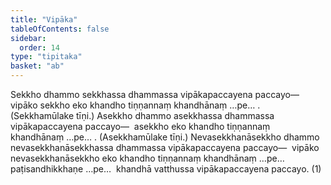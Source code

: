 ```yaml
---
title: "Vipāka"
tableOfContents: false
sidebar:
  order: 14
type: "tipitaka"
basket: "ab"
---
```



<DynamicBreadcrumb />

<Division number="62">

<Paragraph number="1824">
Sekkho dhammo sekkhassa dhammassa vipākapaccayena paccayo—  vipāko sekkho eko khandho tiṇṇannaṃ khandhānaṃ …pe… . (Sekkhamūlake tīṇi.)
</Paragraph>

<Paragraph number="1825">
Asekkho dhammo asekkhassa dhammassa vipākapaccayena paccayo—  asekkho eko khandho tiṇṇannaṃ khandhānaṃ …pe… . (Asekkhamūlake tīṇi.)
</Paragraph>

<Paragraph number="1826">
Nevasekkhanāsekkho dhammo nevasekkhanāsekkhassa dhammassa vipākapaccayena paccayo—  vipāko nevasekkhanāsekkho eko khandho tiṇṇannaṃ khandhānaṃ …pe…  paṭisandhikkhaṇe …pe…  khandhā vatthussa vipākapaccayena paccayo. (1)
</Paragraph>
</Division>